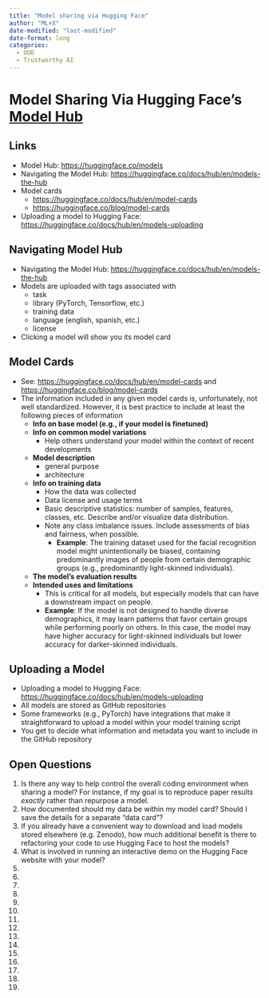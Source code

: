 ```yaml
---
title: "Model sharing via Hugging Face"
author: "ML+X"
date-modified: "last-modified"
date-format: long
categories:
  - OOD
  - Trustworthy AI
---
```


# Model Sharing Via Hugging Face’s [Model Hub](https://huggingface.co/models)


## Links

* Model Hub: [https://huggingface.co/models](https://huggingface.co/models) 
* Navigating the Model Hub: [https://huggingface.co/docs/hub/en/models-the-hub](https://huggingface.co/docs/hub/en/models-the-hub) 
* Model cards
    * [https://huggingface.co/docs/hub/en/model-cards](https://huggingface.co/docs/hub/en/model-cards)
    * [https://huggingface.co/blog/model-cards](https://huggingface.co/blog/model-cards)
* Uploading a model to Hugging Face: [https://huggingface.co/docs/hub/en/models-uploading](https://huggingface.co/docs/hub/en/models-uploading) 


## Navigating Model Hub



* Navigating the Model Hub: [https://huggingface.co/docs/hub/en/models-the-hub](https://huggingface.co/docs/hub/en/models-the-hub) 
* Models are uploaded with tags associated with
    * task
    * library (PyTorch, Tensorflow, etc.)
    * training data
    * language (english, spanish, etc.)
    * license
* Clicking a model will show you its model card 


## Model Cards



* See: [https://huggingface.co/docs/hub/en/model-cards](https://huggingface.co/docs/hub/en/model-cards) and [https://huggingface.co/blog/model-cards](https://huggingface.co/blog/model-cards) 
* The information included in any given model cards is, unfortunately, not well standardized. However, it is best practice to include at least the following pieces of information
    * **Info on base model (e.g., if your model is finetuned)**
    * **Info on common model variations**
        * Help others understand your model within the context of recent developments
    * **Model description**
        * general purpose
        * architecture
    * **Info on training data**
        * How the data was collected
        * Data license and usage terms
        * Basic descriptive statistics: number of samples, features, classes, etc. Describe and/or visualize data distribution.
        * Note any class imbalance issues. Include assessments of bias and fairness, when possible. 
            * **Example**: The training dataset used for the facial recognition model might unintentionally be biased, containing predominantly images of people from certain demographic groups (e.g., predominantly light-skinned individuals).
    * **The model’s evaluation results**
    * **Intended uses and limitations**
        * This is critical for all models, but especially models that can have a downstream impact on people.
        * **Example**: If the model is not designed to handle diverse demographics, it may learn patterns that favor certain groups while performing poorly on others. In this case, the model may have higher accuracy for light-skinned individuals but lower accuracy for darker-skinned individuals.


## Uploading a Model



* Uploading a model to Hugging Face: [https://huggingface.co/docs/hub/en/models-uploading](https://huggingface.co/docs/hub/en/models-uploading) 
* All models are stored as GitHub repositories
* Some frameworks (e.g., PyTorch) have integrations that make it straightforward to upload a model within your model training script
* You get to decide what information and metadata you want to include in the GitHub repository


## Open Questions



1. Is there any way to help control the overall coding environment when sharing a model? For instance, if my goal is to reproduce paper results _exactly_ rather than repurpose a model. 
2. How documented should my data be within my model card? Should I save the details for a separate “data card”?
3. If you already have a convenient way to download and load models stored elsewhere (e.g. Zenodo), how much additional benefit is there to refactoring your code to use Hugging Face to host the models?
4. What is involved in running an interactive demo on the Hugging Face website with your model?
5. 
6. 
7. 
8. 
9. 
10. 
11. 
12. 
13. 
14. 
15. 
16. 
17. 
18. 
19. 

